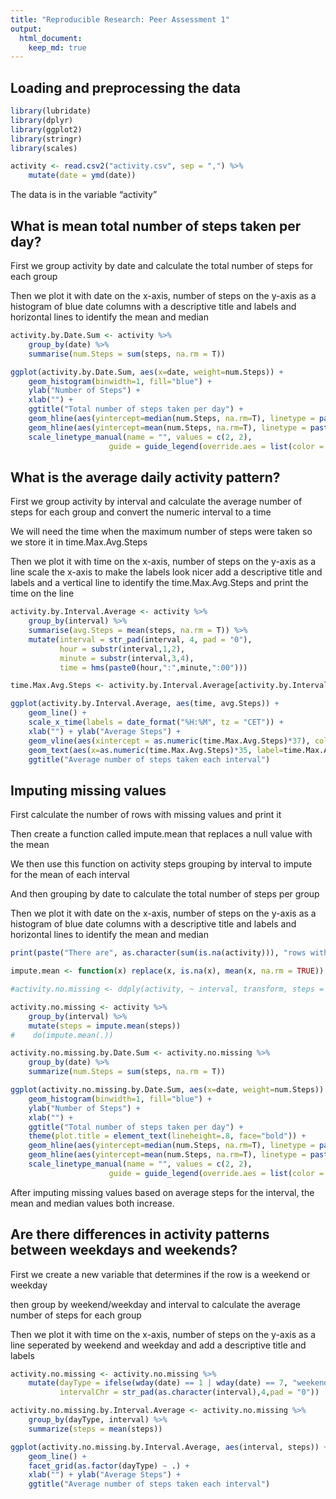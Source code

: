 ```yaml
---
title: "Reproducible Research: Peer Assessment 1"
output: 
  html_document:
    keep_md: true
---
```



## Loading and preprocessing the data

```r

library(lubridate)
library(dplyr)
library(ggplot2)
library(stringr)
library(scales)

activity <- read.csv2("activity.csv", sep = ",") %>%
    mutate(date = ymd(date))

```

The data is in the variable "activity"

## What is mean total number of steps taken per day?

First we group activity by date
and calculate the total number of steps for each group

Then we plot it with date on the x-axis, number of steps on the y-axis
as a histogram of blue date columns
with a descriptive title and labels
and horizontal lines to identify the mean and median

```r

activity.by.Date.Sum <- activity %>%
    group_by(date) %>%
    summarise(num.Steps = sum(steps, na.rm = T))

ggplot(activity.by.Date.Sum, aes(x=date, weight=num.Steps)) + 
    geom_histogram(binwidth=1, fill="blue") +
    ylab("Number of Steps") +
    xlab("") +
    ggtitle("Total number of steps taken per day") + 
    geom_hline(aes(yintercept=median(num.Steps, na.rm=T), linetype = paste("Median",median(num.Steps, na.rm=T))), colour = "red") +
    geom_hline(aes(yintercept=mean(num.Steps, na.rm=T), linetype = paste("Mean",format(round(mean(activity.by.Date.Sum$num.Steps, na.rm = TRUE), 0), nsmall = 0))), colour = "green") + 
    scale_linetype_manual(name = "", values = c(2, 2), 
                      guide = guide_legend(override.aes = list(color = c("green", "red"))))


```

## What is the average daily activity pattern?

First we group activity by interval
and calculate the average number of steps for each group
and convert the numeric interval to a time

We will need the time when the maximum number of steps were taken
so we store it in time.Max.Avg.Steps

Then we plot it with time on the x-axis, number of steps on the y-axis
as a line
scale the x-axis to make the labels look nicer
add a descriptive title and labels
and a vertical line to identify the time.Max.Avg.Steps
and print the time on the line


```r

activity.by.Interval.Average <- activity %>%
    group_by(interval) %>%
    summarise(avg.Steps = mean(steps, na.rm = T)) %>%
    mutate(interval = str_pad(interval, 4, pad = "0"),
           hour = substr(interval,1,2),
           minute = substr(interval,3,4),
           time = hms(paste0(hour,":",minute,":00")))

time.Max.Avg.Steps <- activity.by.Interval.Average[activity.by.Interval.Average$avg.Steps == max(activity.by.Interval.Average$avg.Steps),]$interval

ggplot(activity.by.Interval.Average, aes(time, avg.Steps)) + 
    geom_line() + 
    scale_x_time(labels = date_format("%H:%M", tz = "CET")) + 
    xlab("") + ylab("Average Steps") +
    geom_vline(aes(xintercept = as.numeric(time.Max.Avg.Steps)*37), colour = "blue") + 
    geom_text(aes(x=as.numeric(time.Max.Avg.Steps)*35, label=time.Max.Avg.Steps, y=20), angle=90, colour = "blue") +
    ggtitle("Average number of steps taken each interval")

```


## Imputing missing values

First calculate the number of rows with missing values and print it

Then create a function called impute.mean
that replaces a null value with the mean

We then use this function on activity steps
grouping by interval to impute for the mean of each interval

And then grouping by date
to calculate the total number of steps per group

Then we plot it with date on the x-axis, number of steps on the y-axis
as a histogram of blue date columns
with a descriptive title and labels
and horizontal lines to identify the mean and median

```r

print(paste("There are", as.character(sum(is.na(activity))), "rows with missing values"))

impute.mean <- function(x) replace(x, is.na(x), mean(x, na.rm = TRUE))

#activity.no.missing <- ddply(activity, ~ interval, transform, steps = impute.mean(steps))

activity.no.missing <- activity %>% 
    group_by(interval) %>% 
    mutate(steps = impute.mean(steps))
#    do(impute.mean(.))

activity.no.missing.by.Date.Sum <- activity.no.missing %>%
    group_by(date) %>%
    summarize(num.Steps = sum(steps, na.rm = T))

ggplot(activity.no.missing.by.Date.Sum, aes(x=date, weight=num.Steps)) + 
    geom_histogram(binwidth=1, fill="blue") +
    ylab("Number of Steps") +
    xlab("") +
    ggtitle("Total number of steps taken per day") + 
    theme(plot.title = element_text(lineheight=.8, face="bold")) +
    geom_hline(aes(yintercept=median(num.Steps, na.rm=T), linetype = paste("Median",format(round(mean(activity.no.missing.by.Date.Sum$num.Steps, na.rm = TRUE), 0), nsmall = 0))), colour = "red") +
    geom_hline(aes(yintercept=mean(num.Steps, na.rm=T), linetype = paste("Mean",format(round(mean(activity.no.missing.by.Date.Sum$num.Steps, na.rm = TRUE), 0), nsmall = 0))), colour = "green") + 
    scale_linetype_manual(name = "", values = c(2, 2), 
                      guide = guide_legend(override.aes = list(color = c("green", "red"))))

```

After imputing missing values based on average steps for the interval, the mean and median values both increase.


## Are there differences in activity patterns between weekdays and weekends?

First we create a new variable that determines if the row is a weekend or weekday

then group by weekend/weekday and interval
to calculate the average number of steps for each group

Then we plot it with time on the x-axis, number of steps on the y-axis
as a line
seperated by weekend and weekday
and add a descriptive title and labels

```r

activity.no.missing <- activity.no.missing %>%
    mutate(dayType = ifelse(wday(date) == 1 | wday(date) == 7, "weekend", "weekday"),
           intervalChr = str_pad(as.character(interval),4,pad = "0"))

activity.no.missing.by.Interval.Average <- activity.no.missing %>%
    group_by(dayType, interval) %>%
    summarize(steps = mean(steps))

ggplot(activity.no.missing.by.Interval.Average, aes(interval, steps)) +
    geom_line() +
    facet_grid(as.factor(dayType) ~ .) + 
    xlab("") + ylab("Average Steps") +
    ggtitle("Average number of steps taken each interval")

```

